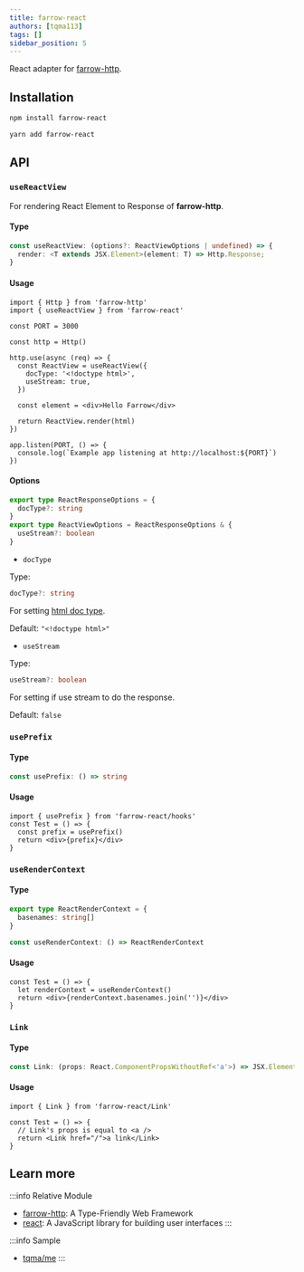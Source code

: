 ```yaml
---
title: farrow-react
authors: [tqma113]
tags: []
sidebar_position: 5
---
```



React adapter for [farrow-http]('./02-farrow-http.mdx').

## Installation

<Tabs groupId="package-tool">
<TabItem value="npm" label="npm">

```bash
npm install farrow-react
```

</TabItem>
<TabItem value="yarn" label="Yarn" default>

```bash
yarn add farrow-react
```

</TabItem>
</Tabs>

## API

### `useReactView`

For rendering React Element to Response of **farrow-http**.

#### Type

```ts
const useReactView: (options?: ReactViewOptions | undefined) => {
  render: <T extends JSX.Element>(element: T) => Http.Response;
}
```

#### Usage

```tsx
import { Http } from 'farrow-http'
import { useReactView } from 'farrow-react'

const PORT = 3000

const http = Http()

http.use(async (req) => {
  const ReactView = useReactView({
    docType: '<!doctype html>',
    useStream: true,
  })

  const element = <div>Hello Farrow</div>

  return ReactView.render(html)
})

app.listen(PORT, () => {
  console.log(`Example app listening at http://localhost:${PORT}`)
})
```

#### Options

```ts
export type ReactResponseOptions = {
  docType?: string
}
export type ReactViewOptions = ReactResponseOptions & {
  useStream?: boolean
}
```

* `docType`

Type: 

```ts
docType?: string
```

For setting [html doc type](https://developer.mozilla.org/en-US/docs/Glossary/Doctype).

Default: `"<!doctype html>"`

* `useStream`

Type:

```ts
useStream?: boolean
```

For setting if use stream to do the response.

Default: `false`

### `usePrefix`

#### Type

```ts
const usePrefix: () => string
```

#### Usage

```tsx
import { usePrefix } from 'farrow-react/hooks'
const Test = () => {
  const prefix = usePrefix()
  return <div>{prefix}</div>
}
```

### `useRenderContext`

#### Type

```ts
export type ReactRenderContext = {
  basenames: string[]
}

const useRenderContext: () => ReactRenderContext
```

#### Usage

```tsx
const Test = () => {
  let renderContext = useRenderContext()
  return <div>{renderContext.basenames.join('')}</div>
}
```

### `Link`

#### Type

```ts
const Link: (props: React.ComponentPropsWithoutRef<'a'>) => JSX.Element
```

#### Usage

```tsx
import { Link } from 'farrow-react/Link'

const Test = () => {
  // Link's props is equal to <a />
  return <Link href="/">a link</Link>
}
```

## Learn more

:::info Relative Module
* [farrow-http](./02-farrow-http.mdx): A Type-Friendly Web Framework
* [react](https://reactjs.org/): A JavaScript library for building user interfaces
:::

:::info Sample
* [tqma/me](https://github.com/tqma113/me/blob/main/start.ts)
:::
